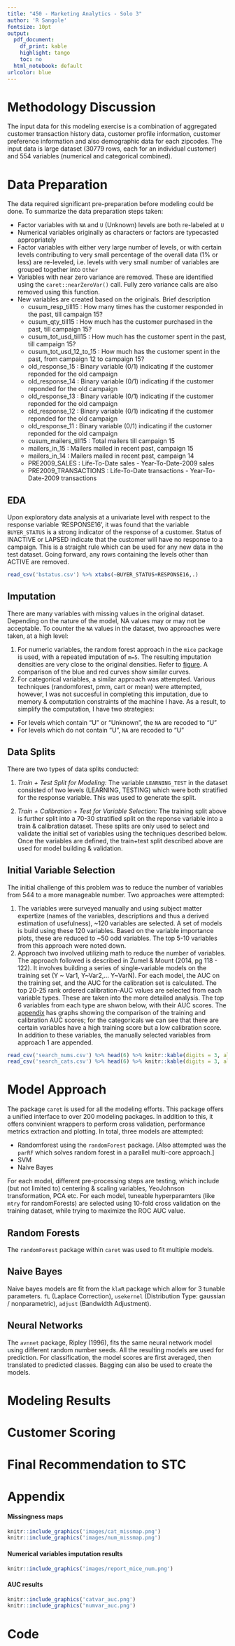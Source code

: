 ```yaml
---
title: "450 - Marketing Analytics - Solo 3"
author: 'R Sangole'
fontsize: 10pt
output:
  pdf_document: 
    df_print: kable
    highlight: tango
    toc: no
  html_notebook: default
urlcolor: blue
---
```


# Methodology Discussion

The input data for this modeling exercise is a combination of aggregated customer transaction history data, customer profile information, customer preference information and also demographic data for each zipcodes. The input data is large dataset (30779 rows, each for an individual customer) and 554 variables (numerical and categorical combined).

# Data Preparation

The data required significant pre-preparation before modeling could be done. To summarize the data preparation steps taken:

- Factor variables with `NA` and `U` (Unknown) levels are both re-labeled at `U`
- Numerical variables originally as characters or factors are typecasted appropriately
- Factor variables with either very large number of levels, or with certain levels contributing to very small percentage of the overall data (1% or less) are re-leveled, i.e. levels with very small number of variables are grouped together into `Other`
- Variables with near zero variance are removed. These are identified using the `caret::nearZeroVar()` call. Fully zero variance calls are also removed using this function.
- New variables are created based on the originals. Brief description 
    * cusum_resp_till15 : How many times has the customer responded in the past, till campaign 15?
    * cusum_qty_till15 : How much has the customer purchased in the past, till campaign 15?
    * cusum_tot_usd_till15 : How much has the customer spent in the past, till campaign 15?
    * cusum_tot_usd_12_to_15 : How much has the customer spent in the past, from campaign 12 to campaign 15?
    * old_response_15 : Binary variable (0/1) indicating if the customer reponded for the old campaign
    * old_response_14 : Binary variable (0/1) indicating if the customer reponded for the old campaign
    * old_response_13 : Binary variable (0/1) indicating if the customer reponded for the old campaign
    * old_response_12 : Binary variable (0/1) indicating if the customer reponded for the old campaign
    * old_response_11 : Binary variable (0/1) indicating if the customer reponded for the old campaign
    * cusum_mailers_till15 : Total mailers till campaign 15
    * mailers_in_15 : Mailers mailed in recent past, campaign 15
    * mailers_in_14 : Mailers mailed in recent past, campaign 14
    * PRE2009_SALES : Life-To-Date sales - Year-To-Date-2009 sales
    * PRE2009_TRANSACTIONS : Life-To-Date transactions - Year-To-Date-2009 transactions

## EDA

Upon exploratory data analysis at a univariate level with respect to the response variable 'RESPONSE16', it was found that the variable `BUYER_STATUS` is a strong indicator of the response of a customer. Status of INACTIVE or LAPSED indicate that the customer will have no response to a campaign. This is a straight rule which can be used for any new data in the test dataset. Going forward, any rows containing the levels other than ACTIVE are removed.

```r
read_csv('bstatus.csv') %>% xtabs(~BUYER_STATUS+RESPONSE16,.)
```

## Imputation

There are many variables with missing values in the original dataset. Depending on the nature of the model, NA values may or may not be acceptable. To counter the `NA` values in the dataset, two approaches were taken, at a high level:

1. For numeric variables, the random forest approach in the `mice` package is used, with a repeated imputation of `m=5`. The resulting imputation densities are very close to the original densities. Refer to [figure](#impute_num). A comparison of the blue and red curves show similar curves.
1. For categorical variables, a similar approach was attempted. Various techniques (randomforest, pmm, cart or mean) were attempted, however, I was not succesful in completing this imputation, due to memory & computation constraints of the machine I have. As a result, to simplify the computation, I have two strategies:
  - For levels which contain "U" or "Unknown", the `NA` are recoded to "U"
  - For levels which do not contain "U", `NA` are recoded to "U"

## Data Splits

There are two types of data splits conducted:

1. *Train + Test Split for Modeling:* The variable `LEARNING_TEST` in the dataset consisted of two levels (LEARNING, TESTING) which were both stratified for the response variable. This was used to generate the split.

1. *Train + Calibration + Test for Variable Selection:* The training split above is further split into a 70-30 stratified split on the reponse variable into a train & calibration dataset. These splits are only used to select and validate the initial set of variables using the techniques described below. Once the variables are defined, the train+test split described above are used for model building & validation.

## Initial Variable Selection

The initial challenge of this problem was to reduce the number of variables from 544 to a more manageable number. Two approaches were attempted:

1. The variables were surveyed manually and using subject matter expertize (names of the variables, descriptions and thus a derived estimation of usefulness), ~120 variables are selected. A set of models is build using these 120 variables. Based on the variable importance plots, these are reduced to ~50 odd variables. The top 5-10 variables from this approach were noted down.
1. Approach two involved utilizing math to reduce the number of variables. The approach followed is described in Zumel & Mount (2014, pg 118 - 122). It involves building a series of single-variable models on the training set (Y ~ Var1, Y~Var2,... Y~VarN). For each model, the AUC on the training set, and the AUC for the calibration set is calculated. The top 20-25 rank ordered calibration-AUC values are selected from each variable types. These are taken into the more detailed analysis. The top 6 variables from each type are shwon below, with their AUC scores. The [appendix](#auc) has graphs showing the comparison of the training and calibration AUC scores; for the categoricals we can see that there are certain variables have a high training score but a low calibration score. In addition to these variables, the manually selected variables from approach 1 are appended.

```r
read_csv('search_nums.csv') %>% head(6) %>% knitr::kable(digits = 3, align = 'c', caption = 'Search across numerical variables')
read_csv('search_cats.csv') %>% head(6) %>% knitr::kable(digits = 3, align = 'c', caption = 'Search across categorical variables')
```

# Model Approach

The package `caret` is used for all the modeling efforts. This package offers a unified interface to over 200 modeling packages. In addition to this, it offers convinient wrappers to perform cross validation, performance metrics extraction and plotting. In total, three models are attempted:

- Randomforest using the `randomForest` package. [Also attempted was the `parRF` which solves random forest in a parallel multi-core approach.]
- SVM
- Naive Bayes

For each model, different pre-processing steps are testing, which include (but not limited to) centering & scaling variables, YeoJohnson transformation, PCA etc. For each model, tuneable hyperparamters (like `mtry` for randomForests) are selected using 10-fold cross validation on the training dataset, while trying to maximize the ROC AUC value.

## Random Forests

The `randomForest` package within `caret` was used to fit multiple models. 

## Naive Bayes

Naive bayes models are fit from the `klaR` package which allow for 3 tunable parameters. `fL` (Laplace Correction), `usekernel` (Distribution Type: gaussian / nonparametric), `adjust` (Bandwidth Adjustment).

## Neural Networks

The `avnnet` package,  Ripley (1996), fits the same neural network model using different random number seeds. All the resulting models are used for prediction. For classification, the model scores are
first averaged, then translated to predicted classes. Bagging can also be used to create the models. 


# Modeling Results



# Customer Scoring

# Final Recommendation to STC

\newpage

# Appendix

#### Missingness maps {#missmap}

```r
knitr::include_graphics('images/cat_missmap.png') 
knitr::include_graphics('images/num_missmap.png') 
```

 
#### Numerical variables imputation results {#impute_num}
 
```r
knitr::include_graphics('images/report_mice_num.png') 
```

#### AUC results {#auc}
 
```r
knitr::include_graphics('catvar_auc.png')
knitr::include_graphics('numvar_auc.png') 
```

\newpage

# Code

```r
```